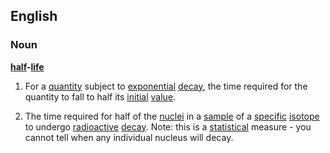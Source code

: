 ==English==
===Noun===
{{wikipedia}}
'''[[half]]-[[life]]'''
#{{mathematics}} For a [[quantity]] subject to [[exponential]] [[decay]], the time required for the quantity to fall to half its [[initial]] [[value]].
#{{physics}} The time required for half of the [[nuclei]] in a [[sample]] of a [[specific]] [[isotope]] to undergo [[radioactive]] [[decay]]. Note: this is a [[statistical]] measure - you cannot tell when any individual nucleus will decay.